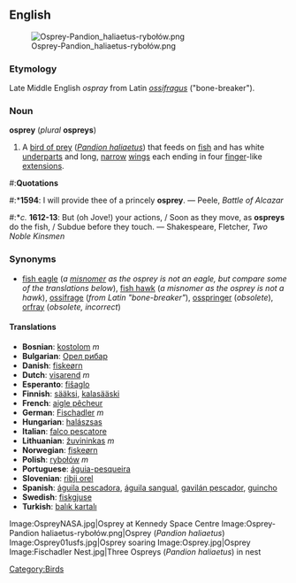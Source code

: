 {{wikipedia}}
{{commons|Pandion haliaetus}}
<br><br><br>

==English==
[[Image:Osprey-Pandion haliaetus-rybołów.png|right]]

===Etymology===
Late Middle English ''ospray'' from Latin ''[[ossifragus]]'' ("bone-breaker").

===Noun===
'''osprey''' (''plural'' '''ospreys''')

#A [[bird of prey]] (''[[Pandion haliaetus]]'') that feeds on [[fish]] and has white [[underparts]] and long, [[narrow]] [[wing]]s each ending in four [[finger]]-like [[extension]]s.

#:'''Quotations'''
#:*'''1594''': I will provide thee of a princely '''osprey'''. &mdash; Peele, ''Battle of Alcazar''
#:*''c.'' '''1612-13''': But (oh Jove!) your actions, / Soon as they move, as '''ospreys''' do the fish, / Subdue before they touch. &mdash; Shakespeare, Fletcher, ''Two Noble Kinsmen''

===Synonyms===
*[[fish eagle]] (''a [[misnomer]] as the osprey is not an eagle, but compare some of the translations below''), [[fish hawk]] (''a misnomer as the osprey is not a hawk''), [[ossifrage]] (''from Latin "bone-breaker"''), [[osspringer]] (''obsolete''), [[orfray]] (''obsolete, incorrect'')

====Translations====
*'''Bosnian''': [[kostolom]] ''m''
*'''Bulgarian''': [[Орел рибар]]
*'''Danish''': [[fiskeørn]]
*'''Dutch''': [[visarend]] ''m''
*'''Esperanto''': [[fiŝaglo]]
*'''Finnish''': [[sääksi]], [[kalasääski]]
*'''French''': [[aigle pêcheur]]
*'''German''': [[Fischadler]] ''m''
*'''Hungarian''': [[halászsas]]
*'''Italian''': [[falco pescatore]]
*'''Lithuanian''': [[žuvininkas]] ''m''
*'''Norwegian''': [[fiskeørn]]
*'''Polish''': [[rybołów]] ''m''
*'''Portuguese''': [[águia-pesqueira]]
*'''Slovenian''': [[ribji orel]]
*'''Spanish''': [[águila pescadora]], [[águila sangual]], [[gavilán pescador]], [[guincho]]
*'''Swedish''': [[fiskgjuse]]
*'''Turkish''': [[balık kartalı]]

[[Category:Birds]]

<gallery>
Image:OspreyNASA.jpg|Osprey at Kennedy Space Centre
Image:Osprey-Pandion haliaetus-rybołów.png|Osprey (''Pandion haliaetus'')
Image:Osprey01usfs.jpg|Osprey soaring
Image:Osprey.jpg|Osprey
Image:Fischadler Nest.jpg|Three Ospreys (''Pandion haliaetus'') in nest
</gallery>